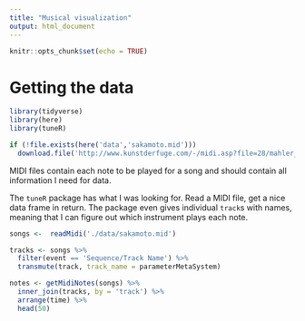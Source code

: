 ```yaml
---
title: "Musical visualization"
output: html_document
---
```


```r
knitr::opts_chunk$set(echo = TRUE)
```


# Getting the data

```r
library(tidyverse)
library(here)
library(tuneR)
```

```r
if (!file.exists(here('data','sakamoto.mid')))
  download.file('http://www.kunstderfuge.com/-/midi.asp?file=28/mahler_symphony_5_1_(c)boot.mid', here('data', 'sakamoto.mid'))
```

MIDI files contain each note to be played for a song and should contain all information I need for data.

The `tuneR` package has what I was looking for. Read a MIDI file, get a nice data frame in return. The package even gives individual `track`s with names, meaning that I can figure out which instrument plays each note.

```r
songs <-  readMidi('./data/sakamoto.mid')
```


```r
tracks <- songs %>%
  filter(event == 'Sequence/Track Name') %>%
  transmute(track, track_name = parameterMetaSystem)

notes <- getMidiNotes(songs) %>%
  inner_join(tracks, by = 'track') %>%
  arrange(time) %>%
  head(50)
```


